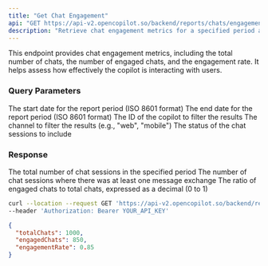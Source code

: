 ```yaml
---
title: "Get Chat Engagement"
api: "GET https://api-v2.opencopilot.so/backend/reports/chats/engagement"
description: "Retrieve chat engagement metrics for a specified period and copilot"
---
```


This endpoint provides chat engagement metrics, including the total number of chats, the number of engaged chats, and the engagement rate. It helps assess how effectively the copilot is interacting with users.

### Query Parameters

<ParamField query="startDate" type="string" format="date">
  The start date for the report period (ISO 8601 format)
</ParamField>

<ParamField query="endDate" type="string" format="date">
  The end date for the report period (ISO 8601 format)
</ParamField>

<ParamField query="copilot_id" type="string">
  The ID of the copilot to filter the results
</ParamField>

<ParamField query="channel" type="string">
  The channel to filter the results (e.g., "web", "mobile")
</ParamField>

<ParamField query="status" type="string">
  The status of the chat sessions to include
</ParamField>

### Response

<ResponseField name="totalChats" type="number">
  The total number of chat sessions in the specified period
</ResponseField>

<ResponseField name="engagedChats" type="number">
  The number of chat sessions where there was at least one message exchange
</ResponseField>

<ResponseField name="engagementRate" type="number">
  The ratio of engaged chats to total chats, expressed as a decimal (0 to 1)
</ResponseField>

<RequestExample>

```bash Example Request
curl --location --request GET 'https://api-v2.opencopilot.so/backend/reports/chats/engagement?startDate=2023-01-01T00:00:00Z&endDate=2023-12-31T23:59:59Z&copilot_id=abc123' \
--header 'Authorization: Bearer YOUR_API_KEY'
```

</RequestExample>

<ResponseExample>

```json Response
{
  "totalChats": 1000,
  "engagedChats": 850,
  "engagementRate": 0.85
}
```

</ResponseExample>
